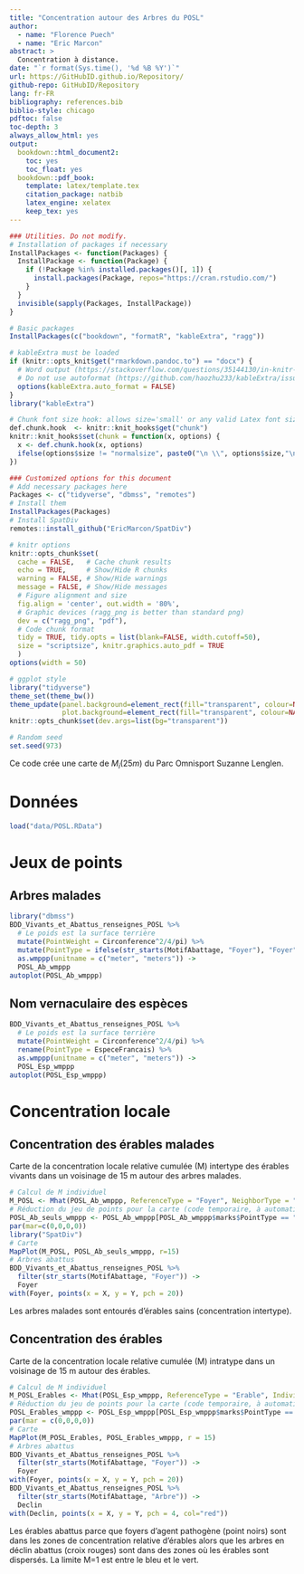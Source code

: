 ```yaml
---
title: "Concentration autour des Arbres du POSL"
author:
  - name: "Florence Puech"
  - name: "Eric Marcon"
abstract: >
  Concentration à distance.
date: "`r format(Sys.time(), '%d %B %Y')`"
url: https://GitHubID.github.io/Repository/
github-repo: GitHubID/Repository
lang: fr-FR
bibliography: references.bib
biblio-style: chicago
pdftoc: false
toc-depth: 3
always_allow_html: yes
output:
  bookdown::html_document2:
    toc: yes
    toc_float: yes
  bookdown::pdf_book:
    template: latex/template.tex
    citation_package: natbib
    latex_engine: xelatex
    keep_tex: yes
---
```


```r
### Utilities. Do not modify.
# Installation of packages if necessary
InstallPackages <- function(Packages) {
  InstallPackage <- function(Package) {
    if (!Package %in% installed.packages()[, 1]) {
      install.packages(Package, repos="https://cran.rstudio.com/")
    }
  }
  invisible(sapply(Packages, InstallPackage))
}

# Basic packages
InstallPackages(c("bookdown", "formatR", "kableExtra", "ragg"))

# kableExtra must be loaded 
if (knitr::opts_knit$get("rmarkdown.pandoc.to") == "docx") {
  # Word output (https://stackoverflow.com/questions/35144130/in-knitr-how-can-i-test-for-if-the-output-will-be-pdf-or-word)
  # Do not use autoformat (https://github.com/haozhu233/kableExtra/issues/308)
  options(kableExtra.auto_format = FALSE)
}
library("kableExtra")

# Chunk font size hook: allows size='small' or any valid Latex font size in chunk options
def.chunk.hook  <- knitr::knit_hooks$get("chunk")
knitr::knit_hooks$set(chunk = function(x, options) {
  x <- def.chunk.hook(x, options)
  ifelse(options$size != "normalsize", paste0("\n \\", options$size,"\n\n", x, "\n\n \\normalsize"), x)
})
```

```r
### Customized options for this document
# Add necessary packages here
Packages <- c("tidyverse", "dbmss", "remotes")
# Install them
InstallPackages(Packages)
# Install SpatDiv
remotes::install_github("EricMarcon/SpatDiv")

# knitr options
knitr::opts_chunk$set(
  cache = FALSE,   # Cache chunk results
  echo = TRUE,     # Show/Hide R chunks
  warning = FALSE, # Show/Hide warnings
  message = FALSE, # Show/Hide messages
  # Figure alignment and size
  fig.align = 'center', out.width = '80%',
  # Graphic devices (ragg_png is better than standard png)
  dev = c("ragg_png", "pdf"),
  # Code chunk format
  tidy = TRUE, tidy.opts = list(blank=FALSE, width.cutoff=50),
  size = "scriptsize", knitr.graphics.auto_pdf = TRUE
  )
options(width = 50)

# ggplot style
library("tidyverse")
theme_set(theme_bw())
theme_update(panel.background=element_rect(fill="transparent", colour=NA),
             plot.background=element_rect(fill="transparent", colour=NA))
knitr::opts_chunk$set(dev.args=list(bg="transparent"))

# Random seed
set.seed(973)
```

Ce code crée une carte de $M_i(25m)$ du Parc Omnisport Suzanne Lenglen.


# Données

```r
load("data/POSL.RData")
```

# Jeux de points

## Arbres malades

```r
library("dbmss")
BDD_Vivants_et_Abattus_renseignes_POSL %>% 
  # Le poids est la surface terrière
  mutate(PointWeight = Circonference^2/4/pi) %>% 
  mutate(PointType = ifelse(str_starts(MotifAbattage, "Foyer"), "Foyer", as.character(EspeceFrancais))) %>% 
  as.wmppp(unitname = c("meter", "meters")) -> 
  POSL_Ab_wmppp
autoplot(POSL_Ab_wmppp)
```

## Nom vernaculaire des espèces

```r
BDD_Vivants_et_Abattus_renseignes_POSL %>% 
  # Le poids est la surface terrière
  mutate(PointWeight = Circonference^2/4/pi) %>% 
  rename(PointType = EspeceFrancais) %>% 
  as.wmppp(unitname = c("meter", "meters")) -> 
  POSL_Esp_wmppp
autoplot(POSL_Esp_wmppp)
```


# Concentration locale

## Concentration des érables malades

Carte de la concentration locale relative cumulée (M) intertype des érables vivants dans un voisinage de 15 m autour des arbres malades.

```r
# Calcul de M individuel
M_POSL <- Mhat(POSL_Ab_wmppp, ReferenceType = "Foyer", NeighborType = "Erable", Individual = TRUE)
# Réduction du jeu de points pour la carte (code temporaire, à automatiser)
POSL_Ab_seuls_wmppp <- POSL_Ab_wmppp[POSL_Ab_wmppp$marks$PointType == "Foyer"]
par(mar=c(0,0,0,0))
library("SpatDiv")
# Carte
MapPlot(M_POSL, POSL_Ab_seuls_wmppp, r=15)
# Arbres abattus
BDD_Vivants_et_Abattus_renseignes_POSL %>% 
  filter(str_starts(MotifAbattage, "Foyer")) -> 
  Foyer
with(Foyer, points(x = X, y = Y, pch = 20))
```

Les arbres malades sont entourés d'érables sains (concentration intertype).


## Concentration des érables

Carte de la concentration locale relative cumulée (M) intratype dans un voisinage de 15 m autour des érables.

```r
# Calcul de M individuel
M_POSL_Erables <- Mhat(POSL_Esp_wmppp, ReferenceType = "Erable", Individual = TRUE)
# Réduction du jeu de points pour la carte (code temporaire, à automatiser)
POSL_Erables_wmppp <- POSL_Esp_wmppp[POSL_Esp_wmppp$marks$PointType == "Erable"]
par(mar = c(0,0,0,0))
# Carte
MapPlot(M_POSL_Erables, POSL_Erables_wmppp, r = 15)
# Arbres abattus
BDD_Vivants_et_Abattus_renseignes_POSL %>% 
  filter(str_starts(MotifAbattage, "Foyer")) -> 
  Foyer
with(Foyer, points(x = X, y = Y, pch = 20))
BDD_Vivants_et_Abattus_renseignes_POSL %>% 
  filter(str_starts(MotifAbattage, "Arbre")) -> 
  Declin
with(Declin, points(x = X, y = Y, pch = 4, col="red"))
```

Les érables abattus parce que foyers d'agent pathogène (point noirs) sont dans les zones de concentration relative d'érables alors que les arbres en déclin abattus (croix rouges) sont dans des zones où les érables sont dispersés. La limite M=1 est entre le bleu et le vert.
